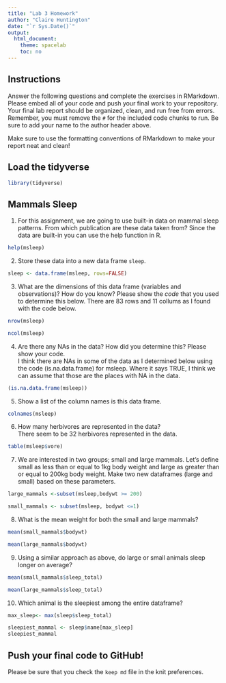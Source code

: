 ```yaml
---
title: "Lab 3 Homework"
author: "Claire Huntington"
date: "`r Sys.Date()`"
output:
  html_document:
    theme: spacelab
    toc: no
---
```


## Instructions
Answer the following questions and complete the exercises in RMarkdown. Please embed all of your code and push your final work to your repository. Your final lab report should be organized, clean, and run free from errors. Remember, you must remove the `#` for the included code chunks to run. Be sure to add your name to the author header above.  

Make sure to use the formatting conventions of RMarkdown to make your report neat and clean!  

## Load the tidyverse
```r
library(tidyverse)
```

## Mammals Sleep
1. For this assignment, we are going to use built-in data on mammal sleep patterns. From which publication are these data taken from? Since the data are built-in you can use the help function in R.
```r
help(msleep)
```

2. Store these data into a new data frame `sleep`.
```r
sleep <- data.frame(msleep, rows=FALSE)
```

3. What are the dimensions of this data frame (variables and observations)? How do you know? Please show the *code* that you used to determine this below. 
There are 83 rows and 11 collums as I found with the code below.
```r
nrow(msleep)
```

```r
ncol(msleep)
```
4. Are there any NAs in the data? How did you determine this? Please show your code.  
I think there are NAs in some of the data as I determined below using the code (is.na.data.frame) for msleep. Where it says TRUE, I think we can assume that those are the places with NA in the data. 
```r
(is.na.data.frame(msleep))
```

5. Show a list of the column names is this data frame.
```r
colnames(msleep)
```

6. How many herbivores are represented in the data?  
There seem to be 32 herbivores represented in the data.
```r
table(msleep$vore)
```

7. We are interested in two groups; small and large mammals. Let's define small as less than or equal to 1kg body weight and large as greater than or equal to 200kg body weight. Make two new dataframes (large and small) based on these parameters.
```r
large_mammals <-subset(msleep,bodywt >= 200)
```

```r
small_mammals <- subset(msleep, bodywt <=1)
```
8. What is the mean weight for both the small and large mammals?
```r
mean(small_mammals$bodywt)
```

```r
mean(large_mammals$bodywt)
```

9. Using a similar approach as above, do large or small animals sleep longer on average?  
```r
mean(small_mammals$sleep_total)
```

```r
mean(large_mammals$sleep_total)
```

10. Which animal is the sleepiest among the entire dataframe?
```r
max_sleep<- max(sleep$sleep_total)
```

```r
sleepiest_mammal <- sleep$name[max_sleep]
sleepiest_mammal
```

## Push your final code to GitHub!
Please be sure that you check the `keep md` file in the knit preferences.   